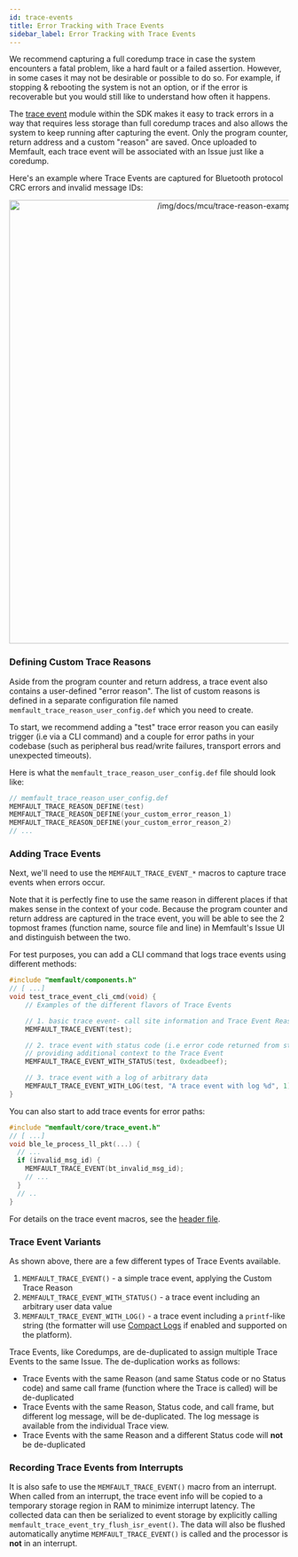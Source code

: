 ```yaml
---
id: trace-events
title: Error Tracking with Trace Events
sidebar_label: Error Tracking with Trace Events
---
```



We recommend capturing a full coredump trace in case the system encounters a
fatal problem, like a hard fault or a failed assertion. However, in some cases
it may not be desirable or possible to do so. For example, if stopping &
rebooting the system is not an option, or if the error is recoverable but you
would still like to understand how often it happens.

The
[trace event](https://github.com/memfault/memfault-firmware-sdk/blob/master/components/include/memfault/core/trace_event.h)
module within the SDK makes it easy to track errors in a way that requires less
storage than full coredump traces and also allows the system to keep running
after capturing the event. Only the program counter, return address and a custom
"reason" are saved. Once uploaded to Memfault, each trace event will be
associated with an Issue just like a coredump.

Here's an example where Trace Events are captured for Bluetooth protocol CRC
errors and invalid message IDs:

<p align="center">
  <img
    width="800"
    src="/img/docs/mcu/trace-reason-example.png"
    alt="/img/docs/mcu/trace-reason-example.png"
  />
</p>

<IntegrationCompletePrerequisite />

### Defining Custom Trace Reasons

Aside from the program counter and return address, a trace event also contains a
user-defined "error reason". The list of custom reasons is defined in a separate
configuration file named `memfault_trace_reason_user_config.def` which you need
to create.

To start, we recommend adding a "test" trace error reason you can easily trigger
(i.e via a CLI command) and a couple for error paths in your codebase (such as
peripheral bus read/write failures, transport errors and unexpected timeouts).

Here is what the `memfault_trace_reason_user_config.def` file should look like:

```c
// memfault_trace_reason_user_config.def
MEMFAULT_TRACE_REASON_DEFINE(test)
MEMFAULT_TRACE_REASON_DEFINE(your_custom_error_reason_1)
MEMFAULT_TRACE_REASON_DEFINE(your_custom_error_reason_2)
// ...
```

### Adding Trace Events

Next, we'll need to use the `MEMFAULT_TRACE_EVENT_*` macros to capture trace
events when errors occur.

Note that it is perfectly fine to use the same reason in different places if
that makes sense in the context of your code. Because the program counter and
return address are captured in the trace event, you will be able to see the 2
topmost frames (function name, source file and line) in Memfault's Issue UI and
distinguish between the two.

For test purposes, you can add a CLI command that logs trace events using
different methods:

```c
#include "memfault/components.h"
// [ ...]
void test_trace_event_cli_cmd(void) {
    // Examples of the different flavors of Trace Events

    // 1. basic trace event- call site information and Trace Event Reason code
    MEMFAULT_TRACE_EVENT(test);

    // 2. trace event with status code (i.e error code returned from stack),
    // providing additional context to the Trace Event
    MEMFAULT_TRACE_EVENT_WITH_STATUS(test, 0xdeadbeef);

    // 3. trace event with a log of arbitrary data
    MEMFAULT_TRACE_EVENT_WITH_LOG(test, "A trace event with log %d", 1);
}
```

You can also start to add trace events for error paths:

```c
#include "memfault/core/trace_event.h"
// [ ...]
void ble_le_process_ll_pkt(...) {
  // ...
  if (invalid_msg_id) {
    MEMFAULT_TRACE_EVENT(bt_invalid_msg_id);
    // ...
  }
  // ..
}
```

For details on the trace event macros, see the
[header file](https://github.com/memfault/memfault-firmware-sdk/blob/0.38.0/components/include/memfault/core/trace_event.h).

### Trace Event Variants

As shown above, there are a few different types of Trace Events available.

1. `MEMFAULT_TRACE_EVENT()` - a simple trace event, applying the Custom Trace
   Reason
2. `MEMFAULT_TRACE_EVENT_WITH_STATUS()` - a trace event including an arbitrary
   user data value
3. `MEMFAULT_TRACE_EVENT_WITH_LOG()` - a trace event including a `printf`-like
   string (the formatter will use [Compact Logs](/docs/mcu/compact-logs) if
   enabled and supported on the platform).

Trace Events, like Coredumps, are de-duplicated to assign multiple Trace Events
to the same Issue. The de-duplication works as follows:

- Trace Events with the same Reason (and same Status code or no Status code) and
  same call frame (function where the Trace is called) will be de-duplicated
- Trace Events with the same Reason, Status code, and call frame, but different
  log message, will be de-duplicated. The log message is available from the
  individual Trace view.
- Trace Events with the same Reason and a different Status code will **not** be
  de-duplicated

### Recording Trace Events from Interrupts

It is also safe to use the `MEMFAULT_TRACE_EVENT()` macro from an interrupt.
When called from an interrupt, the trace event info will be copied to a
temporary storage region in RAM to minimize interrupt latency. The collected
data can then be serialized to event storage by explicitly calling
`memfault_trace_event_try_flush_isr_event()`. The data will also be flushed
automatically anytime `MEMFAULT_TRACE_EVENT()` is called and the processor is
**not** in an interrupt.
